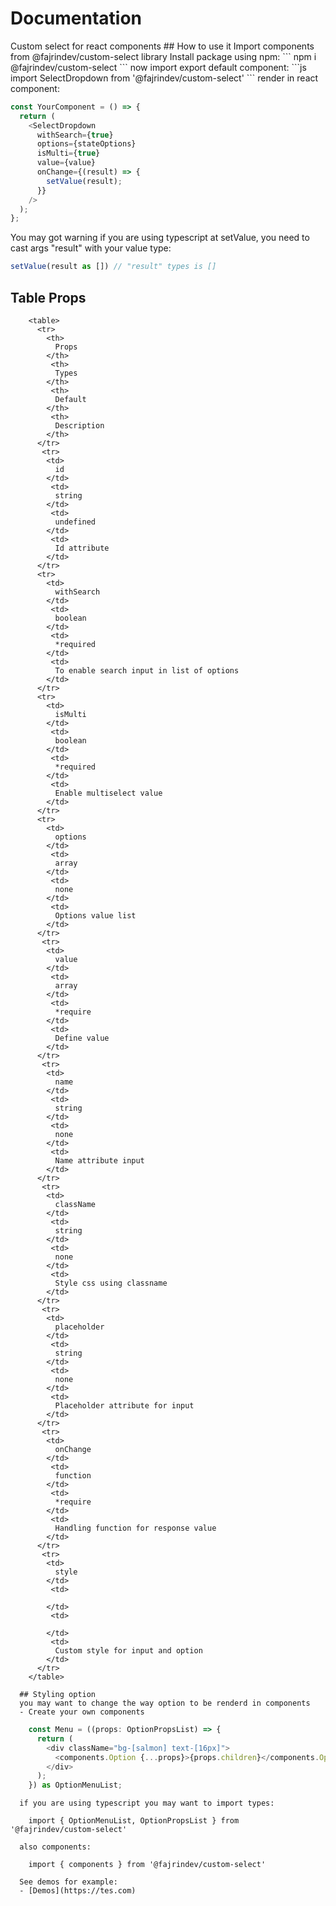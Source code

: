 
<Meta title="Documentation" />

# Documentation

<div className="sb-container">
  <div className='sb-section-title'>
  Custom select for react components
  ## How to use it
  Import components from @fajrindev/custom-select library
    Install package using npm:
  ```
        npm i @fajrindev/custom-select
  ```
        now import export default component:
  ```js
    import SelectDropdown from '@fajrindev/custom-select'
  ```
  render in react component:

```js
const YourComponent = () => {
  return (
    <SelectDropdown
      withSearch={true}
      options={stateOptions}
      isMulti={true}
      value={value}
      onChange={(result) => {
        setValue(result);
      }}
    />
  );
};
```

You may got warning if you are using typescript at setValue, you need to cast args "result" with your value type:

```js
setValue(result as []) // "result" types is []
```

## Table Props

        <table>
          <tr>
            <th>
              Props
            </th>
             <th>
              Types
            </th>
             <th>
              Default
            </th>
             <th>
              Description
            </th>
          </tr>
           <tr>
            <td>
              id
            </td>
             <td>
              string
            </td>
             <td>
              undefined
            </td>
             <td>
              Id attribute
            </td>
          </tr>
          <tr>
            <td>
              withSearch
            </td>
             <td>
              boolean
            </td>
             <td>
              *required
            </td>
             <td>
              To enable search input in list of options
            </td>
          </tr>
          <tr>
            <td>
              isMulti
            </td>
             <td>
              boolean
            </td>
             <td>
              *required
            </td>
             <td>
              Enable multiselect value
            </td>
          </tr>
          <tr>
            <td>
              options
            </td>
             <td>
              array
            </td>
             <td>
              none
            </td>
             <td>
              Options value list
            </td>
          </tr>
           <tr>
            <td>
              value
            </td>
             <td>
              array
            </td>
             <td>
              *require
            </td>
             <td>
              Define value
            </td>
          </tr>
           <tr>
            <td>
              name
            </td>
             <td>
              string
            </td>
             <td>
              none
            </td>
             <td>
              Name attribute input
            </td>
          </tr>
           <tr>
            <td>
              className
            </td>
             <td>
              string
            </td>
             <td>
              none
            </td>
             <td>
              Style css using classname
            </td>
          </tr>
           <tr>
            <td>
              placeholder
            </td>
             <td>
              string
            </td>
             <td>
              none
            </td>
             <td>
              Placeholder attribute for input
            </td>
          </tr>
           <tr>
            <td>
              onChange
            </td>
             <td>
              function
            </td>
             <td>
              *require
            </td>
             <td>
              Handling function for response value
            </td>
          </tr>
           <tr>
            <td>
              style
            </td>
             <td>

            </td>
             <td>

            </td>
             <td>
              Custom style for input and option
            </td>
          </tr>
        </table>

      ## Styling option
      you may want to change the way option to be renderd in components
      - Create your own components

```js
    const Menu = ((props: OptionPropsList) => {
      return (
        <div className="bg-[salmon] text-[16px]">
          <components.Option {...props}>{props.children}</components.Option>
        </div>
      );
    }) as OptionMenuList;
```

      if you are using typescript you may want to import types:

```
    import { OptionMenuList, OptionPropsList } from '@fajrindev/custom-select'
```

      also components:

```
    import { components } from '@fajrindev/custom-select'
```

      See demos for example:
      - [Demos](https://tes.com)

  </div>
</div>
<style>
  {`
  .sb-container {
    margin-bottom: 48px;
  }
  .sb-section {
    width: 100%;
    display: flex;
    flex-direction: row;
    gap: 20px;
  }
  `}
</style>

